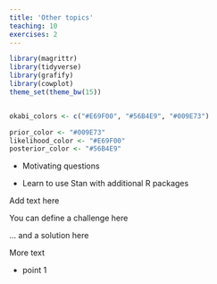 ```yaml
---
title: 'Other topics'
teaching: 10
exercises: 2
---
```



```r
library(magrittr)
library(tidyverse)
library(grafify)
library(cowplot)
theme_set(theme_bw(15))


okabi_colors <- c("#E69F00", "#56B4E9", "#009E73")

prior_color <- "#009E73"
likelihood_color <- "#E69F00"
posterior_color <- "#56B4E9"

```


:::::::::::::::::::::::::::::::::::::: questions

- Motivating questions

::::::::::::::::::::::::::::::::::::::::::::::::

::::::::::::::::::::::::::::::::::::: objectives


- Learn to use Stan with additional R packages


::::::::::::::::::::::::::::::::::::::::::::::::

Add text here


::::::::::::::::::::::::::::::::::::::::: challenge

You can define a challenge here

::::::::::::::::::::::::::::::: solution

... and a solution here


::::::::::::::::::::::::::::::::::::::::

:::::::::::::::::::::::::::::::::::::::::::::::::::

More text





::::::::::::::::::::::::::::::::::::: keypoints 

- point 1

::::::::::::::::::::::::::::::::::::::::::::::::


